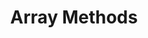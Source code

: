 ---
id: "js_tf_easy_006"
questionType: "TRUE_FALSE"
title: "Array Methods"
statement: "The 'push()' method removes the last element from an array."
difficulty: "EASY"
category: "JavaScript"
correctAnswer: false
explanation: "'push()' adds an element to the end; 'pop()' removes the last element."
---